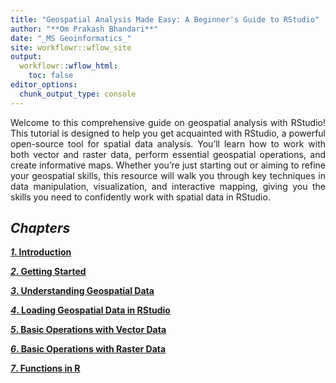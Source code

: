 ```yaml
---
title: "Geospatial Analysis Made Easy: A Beginner's Guide to RStudio"
author: "**Om Prakash Bhandari**"
date: "_MS Geoinformatics_"
site: workflowr::wflow_site
output:
  workflowr::wflow_html:
    toc: false
editor_options:
  chunk_output_type: console
---
```


<style> p { text-align: justify; } </style>

Welcome to this comprehensive guide on geospatial analysis with RStudio! This tutorial is designed to help you get acquainted with RStudio, a powerful open-source tool for spatial data analysis. You'll learn how to work with both vector and raster data, perform essential geospatial operations, and create informative maps. Whether you’re just starting out or aiming to refine your geospatial skills, this resource will walk you through key techniques in data manipulation, visualization, and interactive mapping, giving you the skills you need to confidently work with spatial data in RStudio.

## **_Chapters_**

[**_1_. Introduction**](Introduction.html)

[**_2_. Getting Started**](Getting_Started.html)

[**_3_. Understanding Geospatial Data**](Understanding_Geospatial_Data.html)

[**_4_. Loading Geospatial Data in RStudio**](Loading_Geospatial_Data_in_RStudio.html)

[**_5_. Basic Operations with Vector Data**](Basic_Operations_with_Vector_Data.html)

[**_6_. Basic Operations with Raster Data**](Basic_Operations_with_Raster_Data.html)

[**_7_. Functions in R**](Functions.html)
